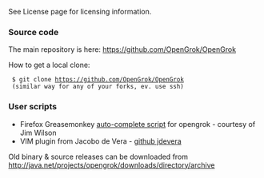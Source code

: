See License page for licensing information.

=== Source code ===

The main repository is here: https://github.com/OpenGrok/OpenGrok

How to get a local clone:

  $ git clone https://github.com/OpenGrok/OpenGrok
  (similar way for any of your forks, ev. use ssh)

=== User scripts ===

* Firefox Greasemonkey [http://userscripts.org/scripts/show/4758 auto-complete script] for opengrok - courtesy of Jim Wilson
* VIM plugin from Jacobo de Vera - [https://github.com/jdevera/vim-opengrok-search github jdevera]


Old binary & source releases can be downloaded from http://java.net/projects/opengrok/downloads/directory/archive